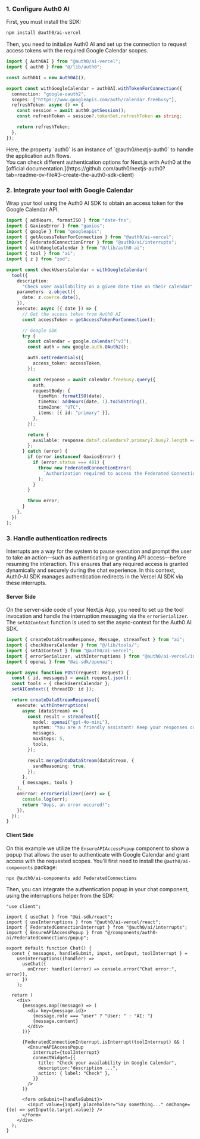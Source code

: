 
### 1. Configure Auth0 AI

First, you must install the SDK:

```bash lines
npm install @auth0/ai-vercel
```

Then, you need to initialize Auth0 AI and set up the connection to request access tokens with the required Google Calendar scopes.

```typescript lines ./src/lib/auth0-ai.ts wrap
import { Auth0AI } from "@auth0/ai-vercel";
import { auth0 } from "@/lib/auth0";

const auth0AI = new Auth0AI();

export const withGoogleCalendar = auth0AI.withTokenForConnection({
  connection: "google-oauth2",
  scopes: ["https://www.googleapis.com/auth/calendar.freebusy"],
  refreshToken: async () => {
    const session = await auth0.getSession();
    const refreshToken = session?.tokenSet.refreshToken as string;

    return refreshToken;
  },
});
```

<Info>
Here, the property `auth0` is an instance of `@auth0/nextjs-auth0` to handle the application auth flows. <br/>
You can check different authentication options for Next.js with Auth0 at the [official documentation.](https://github.com/auth0/nextjs-auth0?tab=readme-ov-file#3-create-the-auth0-sdk-client)
</Info>

### 2. Integrate your tool with Google Calendar

Wrap your tool using the Auth0 AI SDK to obtain an access token for the Google Calendar API.

```typescript lines  ./src/lib/tools/checkUsersCalendar.ts wrap highlight={4-6,10,19,26-28,46-48}
import { addHours, formatISO } from "date-fns";
import { GaxiosError } from "gaxios";
import { google } from "googleapis";
import { getAccessTokenForConnection } from "@auth0/ai-vercel";
import { FederatedConnectionError } from "@auth0/ai/interrupts";
import { withGoogleCalendar } from "@/lib/auth0-ai";
import { tool } from "ai";
import { z } from "zod";

export const checkUsersCalendar = withGoogleCalendar(
  tool({
    description:
      "Check user availability on a given date time on their calendar",
    parameters: z.object({
      date: z.coerce.date(),
    }),
    execute: async ({ date }) => {
      // Get the access token from Auth0 AI
      const accessToken = getAccessTokenForConnection();

      // Google SDK
      try {
        const calendar = google.calendar("v3");
        const auth = new google.auth.OAuth2();

        auth.setCredentials({
          access_token: accessToken,
        });

        const response = await calendar.freebusy.query({
          auth,
          requestBody: {
            timeMin: formatISO(date),
            timeMax: addHours(date, 1).toISOString(),
            timeZone: "UTC",
            items: [{ id: "primary" }],
          },
        });

        return {
          available: response.data?.calendars?.primary?.busy?.length === 0,
        };
      } catch (error) {
        if (error instanceof GaxiosError) {
          if (error.status === 401) {
            throw new FederatedConnectionError(
              `Authorization required to access the Federated Connection`
            );
          }
        }

        throw error;
      }
    },
  })
);
```

### 3. Handle authentication redirects

Interrupts are a way for the system to pause execution and prompt the user to take an action—such as authenticating or granting API access—before resuming the interaction. This ensures that any required access is granted dynamically and securely during the chat experience. In this context, Auth0-AI SDK manages authentication redirects in the Vercel AI SDK via these interrupts.

#### Server Side

On the server-side code of your Next.js App, you need to set up the tool invocation and handle the interruption messaging via the `errorSerializer`. The `setAIContext` function is used to set the async-context for the Auth0 AI SDK.

```typescript lines ./src/app/api/chat/route.ts wrap highlight={3-4,10,13,27,29}
import { createDataStreamResponse, Message, streamText } from "ai";
import { checkUsersCalendar } from "@/lib/tools/";
import { setAIContext } from "@auth0/ai-vercel";
import { errorSerializer, withInterruptions } from "@auth0/ai-vercel/interrupts";
import { openai } from "@ai-sdk/openai";

export async function POST(request: Request) {
  const { id, messages} = await request.json();
  const tools = { checkUsersCalendar };
  setAIContext({ threadID: id });

  return createDataStreamResponse({
    execute: withInterruptions(
      async (dataStream) => {
        const result = streamText({
          model: openai("gpt-4o-mini"),
          system: "You are a friendly assistant! Keep your responses concise and helpful.",
          messages,
          maxSteps: 5,
          tools,
        });

        result.mergeIntoDataStream(dataStream, {
          sendReasoning: true,
        });
      },
      { messages, tools }
    ),
    onError: errorSerializer((err) => {
      console.log(err);
      return "Oops, an error occured!";
    }),
  });
}
```

#### Client Side

On this example we utilize the `EnsureAPIAccessPopup` component to show a popup that allows the user to authenticate with Google Calendar and grant access with the requested scopes. You'll first need to install the `@auth0/ai-components` package:

```bash lines
npx @auth0/ai-components add FederatedConnections
```

Then, you can integrate the authentication popup in your chat component, using the interruptions helper from the SDK:

```tsx lines ./src/components/chat.tsx wrap highlight={4-6,10-14,25-34}
"use client";

import { useChat } from "@ai-sdk/react";
import { useInterruptions } from "@auth0/ai-vercel/react";
import { FederatedConnectionInterrupt } from "@auth0/ai/interrupts";
import { EnsureAPIAccessPopup } from "@/components/auth0-ai/FederatedConnections/popup";

export default function Chat() {
  const { messages, handleSubmit, input, setInput, toolInterrupt } =
    useInterruptions((handler) =>
      useChat({
        onError: handler((error) => console.error("Chat error:", error)),
      })
    );

  return (
    <div>
      {messages.map((message) => (
        <div key={message.id}>
          {message.role === "user" ? "User: " : "AI: "}
          {message.content}
        </div>
      ))}

      {FederatedConnectionInterrupt.isInterrupt(toolInterrupt) && (
        <EnsureAPIAccessPopup
          interrupt={toolInterrupt}
          connectWidget={{
            title: "Check your availability in Google Calendar",
            description:"description ...",
            action: { label: "Check" },
          }}
        />
      )}

      <form onSubmit={handleSubmit}>
        <input value={input} placeholder="Say something..." onChange={(e) => setInput(e.target.value)} />
      </form>
    </div>
  );
}
```
